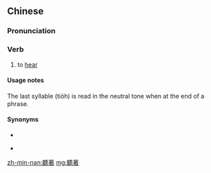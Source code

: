 {{also|听着}}
==Chinese==
{{zh-forms|s=听着}}

===Pronunciation===
{{zh-pron
|h=pfs=thâng-tó
|mn=thiaⁿ-tio̍h
|mn-t=tian1 diêh8/tian1 dioh8
|mn-t_note=tian1 diêh8 - Chaozhou
|cat=v
}}

===Verb===
{{zh-verb}}

# {{lb|zh|Hakka|Min Nan}} to [[hear]]
#: {{zh-x|你 敢 有{ū} 聽著[着]{-tio̍h} 咱 唱歌，唱{chhiùⁿ} 出 艱苦 人 的 苦痛{-thiàⁿ}？|Do you hear us sing, singing the pain of suffering people?|MN|ref={{lang|zh|吳易澄}}, {{lang|zh|你敢有聽著咱唱歌}} ("Do You Hear the People Sing")}}

====Usage notes====
{{qualifier|Min Nan}} The last syllable (tio̍h) is read in the neutral tone when at the end of a phrase.

====Synonyms====
* {{zh-l|聽見}}
* {{qualifier|Mandarin|Cantonese}} {{zh-l|聽到}}

[[zh-min-nan:聽著]]
[[mg:聽著]]